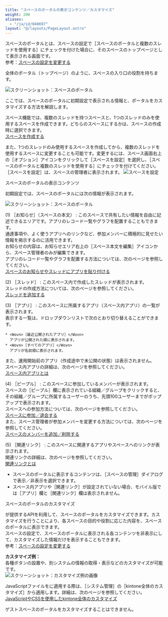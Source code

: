 ```yaml
---
title: "スペースのポータルの表示コンテンツ／カスタマイズ"
weight: 200
aliases:
  - "/ja/id/040697"
layout: "@/layouts/PageLayout.astro"
---
```




スペースのポータルとは、スペースの設定で<Wovn>［スペースのポータルと複数のスレッドを使用する］</Wovn>にチェックを付けた場合に、そのスペースのトップページとして表示される画面です。  
参考：[スペースの設定を変更する](/k/ja/id/040696.html)

<Kintone />全体のポータル（トップページ）のように、スペースの入り口の役割を持ちます。

<Img src="/k/kintone/img-ja/customize_space_portal_03.png" alt="スクリーンショット：スペースのポータル" />

ここでは、スペースのポータルに初期設定で表示される情報と、ポータルをカスタマイズする方法を解説します。

<Hint>

スペース機能では、複数のスレッドを持つスペースと、1つのスレッドのみを使用するスペースを作成できます。どちらのスペースにするかは、スペースの作成時に選択できます。  
[スペースを作成する](/k/ja/id/040692.html)

また、1つのスレッドのみ使用するスペースを作成してから、複数のスレッドを使用するスペースに変更することも可能です。変更するには、スペース画面右上の<Wovn>［オプション］</Wovn>アイコンをクリックして<Wovn>［スペースを設定］</Wovn>を選択し、<Wovn>［スペースのポータルと複数のスレッドを使用する］</Wovn>にチェックを付けてください。  
<Wovn>［スペースを設定］</Wovn>は、スペースの管理者に表示されます。
<Img src="/k/kintone/img-ja/add_thread_img02_1.png" alt="スペースを設定" />

</Hint>

<Heading id="space_customize_space_portal_10">スペースのポータルの表示コンテンツ</Heading>

初期設定では、スペースのポータルには次の情報が表示されます。

<Img src="/k/kintone/img-ja/customize_space_portal_02.png" alt="スクリーンショット：スペースのポータル" />

(1) <Wovn>［お知らせ］</Wovn>（スペースの本文）
: このスペースで共有したい情報を自由に記述できるエリアです。アプリのレコード一覧やグラフを配置することもできます。  
  通達事項や、よく使うアプリへのリンクなど、参加メンバーに積極的に見せたい情報を掲示するのに活用できます。  
  お知らせの内容は、お知らせエリア右上の<Wovn>［スペース本文を編集］</Wovn>アイコンから、スペース管理者のみが編集できます。  
  アプリのレコード一覧やグラフを配置する方法については、次のページを参照してください。  
  [スペースのお知らせやスレッドにアプリを貼り付ける](/k/ja/id/040702.html)

(2) <Wovn>［スレッド］</Wovn>
: このスペース内で作成したスレッドが表示されます。  
  スレッドの作成方法については、次のページを参照してください。  
  [スレッドを追加する](/k/ja/id/040693.html)

(3) <Wovn>［アプリ］</Wovn>
: このスペースに所属するアプリ（スペース内アプリ）の一覧が表示されます。  
  表示する一覧は、ドロップダウンリストで次のとおり切り替えることができます。

    * <Wovn>［最近公開されたアプリ］</Wovn>  
      アプリが公開された順に表示されます。
    * <Wovn>［すべてのアプリ］</Wovn>  
      アプリが名前順に表示されます。

  また、運用開始前のアプリ（作成途中で未公開の状態）は表示されません。  
  スペース内アプリの詳細は、次のページを参照してください。  
  [スペース内アプリとは](/k/ja/id/040709.html)

(4) <Wovn>［ピープル］</Wovn>
: このスペースに参加しているメンバーが表示されます。  
  スペースの<Wovn>［ピープル］</Wovn>欄に表示されている組織／グループをクリックすると、その組織／グループに所属するユーザーのうち、先頭100ユーザーまでがポップアップで表示されます。  
  スペースへの参加方法については、次のページを参照してください。  
  [スペースに参加／退会する](/k/ja/id/040701.html)  
  また、スペース管理者が参加メンバーを変更する方法については、次のページを参照してください。  
  [スペースのメンバーを追加／削除する](/k/ja/id/040703.html)

(5) <Wovn>［関連リンク］</Wovn>
: このスペースに関連するアプリやスペースへのリンクが表示されます。  
  関連リンクの詳細は、次のページを参照してください。  
  [関連リンクとは](/k/ja/id/040708.html)

<Note>

* スペースのポータルに表示するコンテンツは、<Wovn>［スペースの管理］</Wovn>ダイアログで表示／非表示を選択できます。
* スペース内アプリや<Wovn>［関連リンク］</Wovn>が設定されていない場合、モバイル版では<Wovn>［アプリ］</Wovn>欄と<Wovn>［関連リンク］</Wovn>欄は表示されません。

</Note>

<Heading id="space_customize_space_portal_20">スペースのポータルのカスタマイズ</Heading>

<Kintone />が提供するAPIを利用して、スペースのポータルをカスタマイズできます。カスタマイズを行うことにより、各スペースの目的や役割に応じた内容を、スペースのポータルに表示できます。  
スペースの設定で、スぺースのポータルに表示される各コンテンツを非表示にして、カスタマイズした情報だけを表示することもできます。  
参考：[スペースの設定を変更する](/k/ja/id/040696.html)

**カスタマイズ例：**  
各種ボタンの設置や、別システムの情報の取得・表示などのカスタマイズが可能です。  
<Img src="/k/kintone/img-ja/customize_space_portal_01.png" alt="スクリーンショット：カスタマイズ例の画像" />

JavaScriptファイルを<Kintone />に適用する際は、<Wovn>［<Kintone />システム管理］</Wovn>の<Wovn>［kintone全体のカスタマイズ］</Wovn>から適用します。詳細は、次のページを参照してください。  
[JavaScriptやCSSを使用したkintone全体のカスタマイズ](/k/ja/id/04042.html)

<Note>

ゲストスペースのポータルをカスタマイズすることはできません。

</Note>
